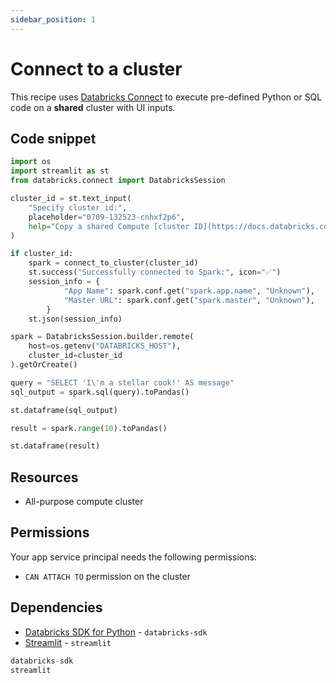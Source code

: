```yaml
---
sidebar_position: 1
---
```


# Connect to a cluster

This recipe uses [Databricks Connect](https://docs.databricks.com/en/dev-tools/databricks-connect/python/index.html) to execute pre-defined Python or SQL code on a **shared** cluster with UI inputs.

## Code snippet

```python title="app.py"
import os
import streamlit as st
from databricks.connect import DatabricksSession

cluster_id = st.text_input(
    "Specify cluster id:",
    placeholder="0709-132523-cnhxf2p6",
    help="Copy a shared Compute [cluster ID](https://docs.databricks.com/en/workspace/workspace-details.html#cluster-url-and-id) to connect to.",
)

if cluster_id:
    spark = connect_to_cluster(cluster_id)
    st.success("Successfully connected to Spark:", icon="✅")
    session_info = {
            "App Name": spark.conf.get("spark.app.name", "Unknown"),
            "Master URL": spark.conf.get("spark.master", "Unknown"),
        }
    st.json(session_info)

spark = DatabricksSession.builder.remote(
    host=os.getenv("DATABRICKS_HOST"),
    cluster_id=cluster_id
).getOrCreate()

query = "SELECT 'I\'m a stellar cook!' AS message"
sql_output = spark.sql(query).toPandas()

st.dataframe(sql_output)

result = spark.range(10).toPandas()

st.dataframe(result)

```

## Resources

* All-purpose compute cluster

## Permissions

Your app service principal needs the following permissions:

* `CAN ATTACH TO` permission on the cluster

## Dependencies

* [Databricks SDK for Python](https://pypi.org/project/databricks-sdk/) - `databricks-sdk`
* [Streamlit](https://pypi.org/project/streamlit/) - `streamlit`

```python title="requirements.txt"
databricks-sdk
streamlit
```

